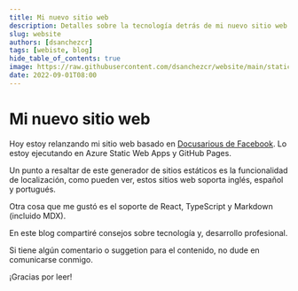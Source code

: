 ```yaml
---
title: Mi nuevo sitio web
description: Detalles sobre la tecnología detrás de mi nuevo sitio web.
slug: website
authors: [dsanchezcr]
tags: [webiste, blog]
hide_table_of_contents: true
image: https://raw.githubusercontent.com/dsanchezcr/website/main/static/img/DevOps-Conference.jpg
date: 2022-09-01T08:00
---
```

# Mi nuevo sitio web

Hoy estoy relanzando mi sitio web basado en [Docusarious de Facebook](https://docusaurus.io). Lo estoy ejecutando en Azure Static Web Apps y GitHub Pages.
<!--truncate-->
Un punto a resaltar de este generador de sitios estáticos es la funcionalidad de localización, como pueden ver, estos sitios web soporta inglés, español y portugués.

Otra cosa que me gustó es el soporte de React, TypeScript y Markdown (incluido MDX).

En este blog compartiré consejos sobre tecnología y, desarrollo profesional.

Si tiene algún comentario o suggetion para el contenido, no dude en comunicarse conmigo.

¡Gracias por leer!